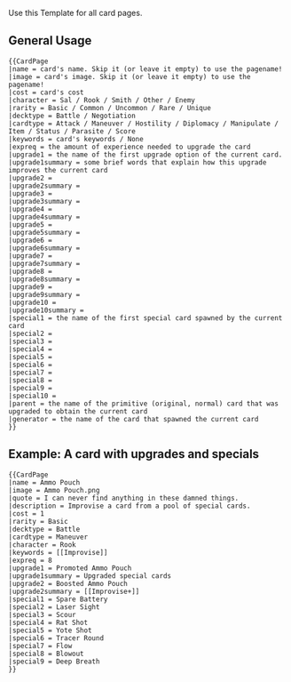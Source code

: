 {{doc/start}}
Use this Template for all card pages. 

==General Usage==
<pre style="overflow: auto;">
{{CardPage
|name = card's name. Skip it (or leave it empty) to use the pagename!
|image = card's image. Skip it (or leave it empty) to use the pagename!
|cost = card's cost
|character = Sal / Rook / Smith / Other / Enemy
|rarity = Basic / Common / Uncommon / Rare / Unique
|decktype = Battle / Negotiation
|cardtype = Attack / Maneuver / Hostility / Diplomacy / Manipulate / Item / Status / Parasite / Score
|keywords = card's keywords / None
|expreq = the amount of experience needed to upgrade the card
|upgrade1 = the name of the first upgrade option of the current card.
|upgrade1summary = some brief words that explain how this upgrade improves the current card
|upgrade2 = 
|upgrade2summary = 
|upgrade3 = 
|upgrade3summary = 
|upgrade4 = 
|upgrade4summary = 
|upgrade5 = 
|upgrade5summary = 
|upgrade6 = 
|upgrade6summary = 
|upgrade7 = 
|upgrade7summary = 
|upgrade8 = 
|upgrade8summary = 
|upgrade9 =
|upgrade9summary = 
|upgrade10 =
|upgrade10summary = 
|special1 = the name of the first special card spawned by the current card
|special2 = 
|special3 = 
|special4 = 
|special5 = 
|special6 = 
|special7 = 
|special8 = 
|special9 =
|special10 =
|parent = the name of the primitive (original, normal) card that was upgraded to obtain the current card
|generator = the name of the card that spawned the current card
}}
</pre>

==Example: A card with upgrades and specials==
<pre style="overflow: auto;">
{{CardPage
|name = Ammo Pouch
|image = Ammo Pouch.png
|quote = I can never find anything in these damned things.
|description = Improvise a card from a pool of special cards.
|cost = 1
|rarity = Basic
|decktype = Battle
|cardtype = Maneuver
|character = Rook
|keywords = [[Improvise]]
|expreq = 8
|upgrade1 = Promoted Ammo Pouch
|upgrade1summary = Upgraded special cards
|upgrade2 = Boosted Ammo Pouch
|upgrade2summary = [[Improvise+]]
|special1 = Spare Battery
|special2 = Laser Sight
|special3 = Scour
|special4 = Rat Shot
|special5 = Yote Shot
|special6 = Tracer Round
|special7 = Flow
|special8 = Blowout
|special9 = Deep Breath
}}
</pre>
{{CardPage
|name = Ammo Pouch
|image = Ammo Pouch.png
|quote = I can never find anything in these damned things.
|description = Improvise a card from a pool of special cards.
|cost = 1
|rarity = Basic
|decktype = Battle
|cardtype = Maneuver
|character = Rook
|keywords = [[Improvise]]
|expreq = 8
|upgrade1 = Promoted Ammo Pouch
|upgrade1summary = Upgraded special cards
|upgrade2 = Boosted Ammo Pouch
|upgrade2summary = [[Improvise+]]
|special1 = Spare Battery
|special2 = Laser Sight
|special3 = Scour
|special4 = Rat Shot
|special5 = Yote Shot
|special6 = Tracer Round
|special7 = Flow
|special8 = Blowout
|special9 = Deep Breath
}}
{{clear}}{{doc/end}}